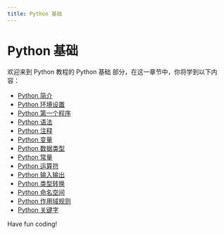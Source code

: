```yaml
---
title: Python 基础
---
```


# Python 基础

欢迎来到 Python 教程的 Python 基础 部分，在这一章节中，你将学到以下内容：

- [Python 简介](./0-introduction-to-python.mdx)
- [Python 环境设置](./1-python-environment-setup.mdx)
- [Python 第一个程序](./2-python-first-program.mdx)
- [Python 语法](./3-python-syntax.mdx)
- [Python 注释](./4-python-annotations.mdx)
- [Python 变量](./5-python-variables.mdx)
- [Python 数据类型](./6-python-data-types.mdx)
- [Python 常量](./7-python-constants.mdx)
- [Python 运算符](./8-python-operators.mdx)
- [Python 输入输出](./9-python-input-and-output.mdx)
- [Python 类型转换](./10-python-type-conversion.mdx)
- [Python 命名空间](./11-python-namespace.mdx)
- [Python 作用域规则](./12-python-scoping-rules.mdx)
- [Python 关键字](./13-python-keywords.mdx)

Have fun coding!